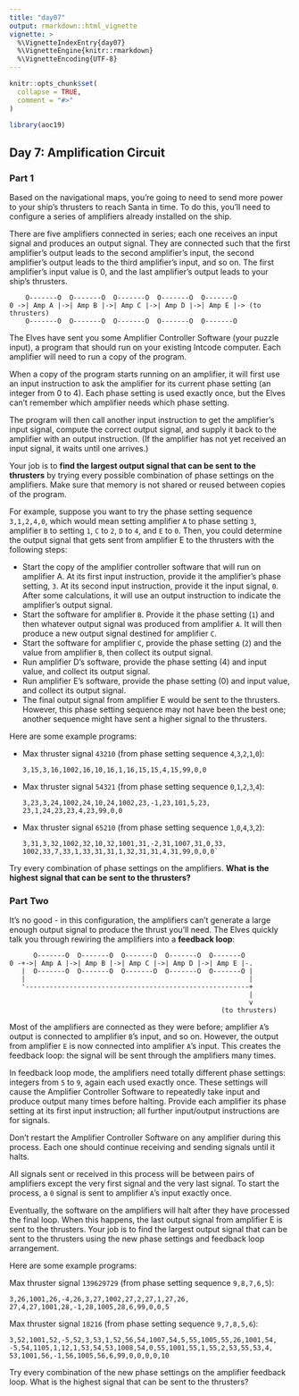 ```yaml
---
title: "day07"
output: rmarkdown::html_vignette
vignette: >
  %\VignetteIndexEntry{day07}
  %\VignetteEngine{knitr::rmarkdown}
  %\VignetteEncoding{UTF-8}
---
```


```r
knitr::opts_chunk$set(
  collapse = TRUE,
  comment = "#>"
)
```

```r
library(aoc19)
```

## Day 7: Amplification Circuit

### Part 1

Based on the navigational maps, you're going to need to send more power to your ship's thrusters to reach Santa in time. To do this, you'll need to configure a series of amplifiers already installed on the ship.

There are five amplifiers connected in series; each one receives an input signal and produces an output signal. They are connected such that the first amplifier's output leads to the second amplifier's input, the second amplifier's output leads to the third amplifier's input, and so on. The first amplifier's input value is 0, and the last amplifier's output leads to your ship's thrusters.

```text
    O-------O  O-------O  O-------O  O-------O  O-------O
0 ->| Amp A |->| Amp B |->| Amp C |->| Amp D |->| Amp E |-> (to thrusters)
    O-------O  O-------O  O-------O  O-------O  O-------O
```

The Elves have sent you some Amplifier Controller Software (your puzzle input), a program that should run on your existing Intcode computer. Each amplifier will need to run a copy of the program.

When a copy of the program starts running on an amplifier, it will first use an input instruction to ask the amplifier for its current phase setting (an integer from 0 to 4). Each phase setting is used exactly once, but the Elves can't remember which amplifier needs which phase setting.

The program will then call another input instruction to get the amplifier's input signal, compute the correct output signal, and supply it back to the amplifier with an output instruction. (If the amplifier has not yet received an input signal, it waits until one arrives.)

Your job is to **find the largest output signal that can be sent to the thrusters** by trying every possible combination of phase settings on the amplifiers. Make sure that memory is not shared or reused between copies of the program.

For example, suppose you want to try the phase setting sequence `3,1,2,4,0`, which would mean setting amplifier `A` to phase setting `3`, amplifier `B` to setting `1`, `C` to `2`, `D` to `4`, and `E` to `0`. Then, you could determine the output signal that gets sent from amplifier E to the thrusters with the following steps:

- Start the copy of the amplifier controller software that will run on amplifier A. At its first input instruction, provide it the amplifier's phase setting, `3`. At its second input instruction, provide it the input signal, `0`. After some calculations, it will use an output instruction to indicate the amplifier's output signal.
- Start the software for amplifier `B`. Provide it the phase setting (`1`) and then whatever output signal was produced from amplifier `A`. It will then produce a new output signal destined for amplifier `C`.
- Start the software for amplifier `C`, provide the phase setting (`2`) and the value from amplifier `B`, then collect its output signal.
- Run amplifier D's software, provide the phase setting (4) and input value, and collect its output signal.
- Run amplifier E's software, provide the phase setting (0) and input value, and collect its output signal.
- The final output signal from amplifier E would be sent to the thrusters. However, this phase setting sequence may not have been the best one; another sequence might have sent a higher signal to the thrusters.

Here are some example programs:

- Max thruster signal `43210` (from phase setting sequence `4`,`3`,`2`,`1`,`0`):

  ```text
  3,15,3,16,1002,16,10,16,1,16,15,15,4,15,99,0,0
  ```

- Max thruster signal `54321` (from phase setting sequence `0`,`1`,`2`,`3`,`4`):

  ```text
  3,23,3,24,1002,24,10,24,1002,23,-1,23,101,5,23,
  23,1,24,23,23,4,23,99,0,0
  ```

- Max thruster signal `65210` (from phase setting sequence `1`,`0`,`4`,`3`,`2`):

  ```text
  3,31,3,32,1002,32,10,32,1001,31,-2,31,1007,31,0,33,
  1002,33,7,33,1,33,31,31,1,32,31,31,4,31,99,0,0,0`
  ```

Try every combination of phase settings on the amplifiers. **What is the highest signal that can be sent to the thrusters?**

### Part Two

It's no good - in this configuration, the amplifiers can't generate a large enough output signal to produce the thrust you'll need. The Elves quickly talk you through rewiring the amplifiers into a **feedback loop**:

```text
      O-------O  O-------O  O-------O  O-------O  O-------O
0 -+->| Amp A |->| Amp B |->| Amp C |->| Amp D |->| Amp E |-.
   |  O-------O  O-------O  O-------O  O-------O  O-------O |
   |                                                        |
   '--------------------------------------------------------+
                                                            |
                                                            v
                                                     (to thrusters)
```

Most of the amplifiers are connected as they were before; amplifier `A`'s output is connected to amplifier `B`'s input, and so on. However, the output from amplifier `E` is now connected into amplifier `A`'s input. This creates the feedback loop: the signal will be sent through the amplifiers many times.

In feedback loop mode, the amplifiers need totally different phase settings: integers from `5` to `9`, again each used exactly once. These settings will cause the Amplifier Controller Software to repeatedly take input and produce output many times before halting. Provide each amplifier its phase setting at its first input instruction; all further input/output instructions are for signals.

Don't restart the Amplifier Controller Software on any amplifier during this process. Each one should continue receiving and sending signals until it halts.

All signals sent or received in this process will be between pairs of amplifiers except the very first signal and the very last signal. To start the process, a `0` signal is sent to amplifier `A`'s input exactly once.

Eventually, the software on the amplifiers will halt after they have processed the final loop. When this happens, the last output signal from amplifier E is sent to the thrusters. Your job is to find the largest output signal that can be sent to the thrusters using the new phase settings and feedback loop arrangement.

Here are some example programs:

Max thruster signal `139629729` (from phase setting sequence `9,8,7,6,5`):

```text
3,26,1001,26,-4,26,3,27,1002,27,2,27,1,27,26,
27,4,27,1001,28,-1,28,1005,28,6,99,0,0,5
```

Max thruster signal `18216` (from phase setting sequence `9,7,8,5,6`):

```text
3,52,1001,52,-5,52,3,53,1,52,56,54,1007,54,5,55,1005,55,26,1001,54,
-5,54,1105,1,12,1,53,54,53,1008,54,0,55,1001,55,1,55,2,53,55,53,4,
53,1001,56,-1,56,1005,56,6,99,0,0,0,0,10
```

Try every combination of the new phase settings on the amplifier feedback loop. What is the highest signal that can be sent to the thrusters?

